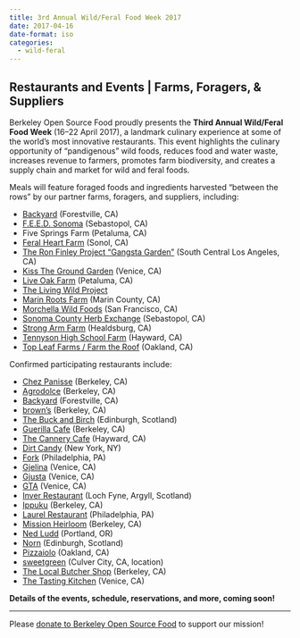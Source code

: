 ```yaml
---
title: 3rd Annual Wild/Feral Food Week 2017
date: 2017-04-16
date-format: iso
categories:
  - wild-feral
---
```


## Restaurants and Events | Farms, Foragers, & Suppliers

Berkeley Open Source Food proudly presents the **Third Annual Wild/Feral Food Week** (16–22 April 2017), a landmark culinary experience at some of the world's most innovative restaurants. This event highlights the culinary opportunity of "pandigenous" wild foods, reduces food and water waste, increases revenue to farmers, promotes farm biodiversity, and creates a supply chain and market for wild and feral foods.

Meals will feature foraged foods and ingredients harvested "between the rows" by our partner farms, foragers, and suppliers, including:

- [Backyard](https://www.backyardforestville.com/) (Forestville, CA)
- [F.E.E.D. Sonoma](https://feedsonoma.com/) (Sebastopol, CA)
- Five Springs Farm (Petaluma, CA)
- [Feral Heart Farm](https://feralheartfarm.squarespace.com) (Sonol, CA)
- [The Ron Finley Project "Gangsta Garden"](https://ronfinley.com/the-ron-finley-project/) (South Central Los Angeles, CA)
- [Kiss The Ground Garden](https://www.kisstheground.com/garden/) (Venice, CA)
- [Live Oak Farm](https://feedsonoma.com/map/live-oak-farm/) (Petaluma, CA)
- [The Living Wild Project](https://www.livingwild.org/)
- [Marin Roots Farm](https://marinrootsfarm.wordpress.com/) (Marin County, CA)
- [Morchella Wild Foods](https://www.morchellawildfoods.com/) (San Francisco, CA)
- [Sonoma County Herb Exchange](https://www.sonomaherbs.org/herb-exchange) (Sebastopol, CA)
- [Strong Arm Farm](https://www.strongarmfarm.com/) (Healdsburg, CA)
- [Tennyson High School Farm](https://ths-haywardusd-ca.schoolloop.com/eat) (Hayward, CA)
- [Top Leaf Farms / Farm the Roof](https://www.topleaffarms.com/index.html) (Oakland, CA)

Confirmed participating restaurants include:

- [Chez Panisse](https://www.chezpanisse.com) (Berkeley, CA)
- [Agrodolce](https://www.agrodolceberkeley.com/) (Berkeley, CA)
- [Backyard](https://www.backyardforestville.com/) (Forestville, CA)
- [brown's](https://caldining.berkeley.edu/locations/on-campus-retail/pat-browns) (Berkeley, CA)
- [The Buck and Birch](https://www.buckandbirch.com/what-we-do) (Edinburgh, Scotland)
- [Guerilla Cafe](https://www.facebook.com/GuerillaCafeCA/) (Berkeley, CA)
- [The Cannery Cafe](https://www.haywardareahistory.org/cafe/) (Hayward, CA)
- [Dirt Candy](https://www.dirtcandynyc.com/) (New York, NY)
- [Fork](https://forkrestaurant.com/) (Philadelphia, PA)
- [Gjelina](https://www.gjelina.com/) (Venice, CA)
- [Gjusta](https://www.gjusta.com/) (Venice, CA)
- [GTA](https://www.gjelinatakeaway.com/) (Venice, CA)
- [Inver Restaurant](https://www.inverrestaurant.co.uk) (Loch Fyne, Argyll, Scotland)
- [Ippuku](https://www.ippukuberkeley.com/) (Berkeley, CA)
- [Laurel Restaurant](https://www.restaurantlaurel.com/) (Philadelphia, PA)
- [Mission Heirloom](https://www.missionheirloom.com/) (Berkeley, CA)
- [Ned Ludd](https://www.nedluddpdx.com/) (Portland, OR)
- [Norn](https://nornrestaurant.com/) (Edinburgh, Scotland)
- [Pizzaiolo](https://www.pizzaiolooakland.com/) (Oakland, CA)
- [sweetgreen](https://www.sweetgreen.com/) (Culver City, CA, location)
- [The Local Butcher Shop](https://thelocalbutchershop.com/) (Berkeley, CA)
- [The Tasting Kitchen](https://thetastingkitchen.com/) (Venice, CA)

**Details of the events, schedule, reservations, and more, coming soon!**

---

Please [donate to Berkeley Open Source Food](https://give.berkeley.edu/BOSF) to support our mission!
